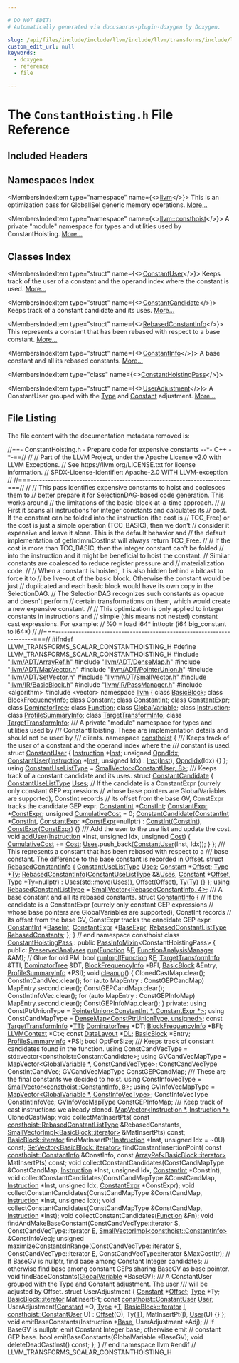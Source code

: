 ```yaml
---

# DO NOT EDIT!
# Automatically generated via docusaurus-plugin-doxygen by Doxygen.

slug: /api/files/include/include/llvm/include/llvm/transforms/include/llvm/transforms/scalar/constanthoisting-h
custom_edit_url: null
keywords:
  - doxygen
  - reference
  - file

---
```





# The `ConstantHoisting.h` File Reference

<DoxygenPage pluginConfig={pluginConfig}>



## Included Headers

<IncludesList>
<IncludesListItem
  filePath="llvm/ADT/ArrayRef.h"
  permalink="/docs/api/files/include/include/llvm/include/llvm/adt/arrayref-h"
  isLocal="true" />
<IncludesListItem
  filePath="llvm/ADT/DenseMap.h"
  permalink="/docs/api/files/include/include/llvm/include/llvm/adt/densemap-h"
  isLocal="true" />
<IncludesListItem
  filePath="llvm/ADT/MapVector.h"
  permalink="/docs/api/files/include/include/llvm/include/llvm/adt/mapvector-h"
  isLocal="true" />
<IncludesListItem
  filePath="llvm/ADT/PointerUnion.h"
  permalink="/docs/api/files/include/include/llvm/include/llvm/adt/pointerunion-h"
  isLocal="true" />
<IncludesListItem
  filePath="llvm/ADT/SetVector.h"
  permalink="/docs/api/files/include/include/llvm/include/llvm/adt/setvector-h"
  isLocal="true" />
<IncludesListItem
  filePath="llvm/ADT/SmallVector.h"
  permalink="/docs/api/files/include/include/llvm/include/llvm/adt/smallvector-h"
  isLocal="true" />
<IncludesListItem
  filePath="llvm/IR/BasicBlock.h"
  permalink="/docs/api/files/include/include/llvm/include/llvm/ir/basicblock-h"
  isLocal="true" />
<IncludesListItem
  filePath="llvm/IR/PassManager.h"
  permalink="/docs/api/files/include/include/llvm/include/llvm/ir/passmanager-h"
  isLocal="true" />
<IncludesListItem
  filePath="algorithm"
  permalink=""
  isLocal="false" />
<IncludesListItem
  filePath="vector"
  permalink=""
  isLocal="false" />
</IncludesList>

## Namespaces Index

<MembersIndex>

<MembersIndexItem
  type="namespace"
  name={<><a href="/docs/api/namespaces/llvm">llvm</a></>}>
This is an optimization pass for GlobalISel generic memory operations. <a href="/docs/api/namespaces/llvm/#details">More...</a>
</MembersIndexItem>

<MembersIndexItem
  type="namespace"
  name={<><a href="/docs/api/namespaces/llvm/consthoist">llvm::consthoist</a></>}>
A private &quot;module&quot; namespace for types and utilities used by ConstantHoisting. <a href="/docs/api/namespaces/llvm/consthoist/#details">More...</a>
</MembersIndexItem>

</MembersIndex>

## Classes Index

<MembersIndex>

<MembersIndexItem
  type="struct"
  name={<><a href="/docs/api/structs/llvm/consthoist/constantuser">ConstantUser</a></>}>
Keeps track of the user of a constant and the operand index where the constant is used. <a href="/docs/api/structs/llvm/consthoist/constantuser/#details">More...</a>
</MembersIndexItem>

<MembersIndexItem
  type="struct"
  name={<><a href="/docs/api/structs/llvm/consthoist/constantcandidate">ConstantCandidate</a></>}>
Keeps track of a constant candidate and its uses. <a href="/docs/api/structs/llvm/consthoist/constantcandidate/#details">More...</a>
</MembersIndexItem>

<MembersIndexItem
  type="struct"
  name={<><a href="/docs/api/structs/llvm/consthoist/rebasedconstantinfo">RebasedConstantInfo</a></>}>
This represents a constant that has been rebased with respect to a base constant. <a href="/docs/api/structs/llvm/consthoist/rebasedconstantinfo/#details">More...</a>
</MembersIndexItem>

<MembersIndexItem
  type="struct"
  name={<><a href="/docs/api/structs/llvm/consthoist/constantinfo">ConstantInfo</a></>}>
A base constant and all its rebased constants. <a href="/docs/api/structs/llvm/consthoist/constantinfo/#details">More...</a>
</MembersIndexItem>

<MembersIndexItem
  type="class"
  name={<><a href="/docs/api/classes/llvm/constanthoistingpass">ConstantHoistingPass</a></>}>
</MembersIndexItem>

<MembersIndexItem
  type="struct"
  name={<><a href="/docs/api/structs/llvm/constanthoistingpass/useradjustment">UserAdjustment</a></>}>
A ConstantUser grouped with the <a href="/docs/api/classes/llvm/type">Type</a> and <a href="/docs/api/classes/llvm/constant">Constant</a> adjustment. <a href="/docs/api/structs/llvm/constanthoistingpass/useradjustment/#details">More...</a>
</MembersIndexItem>

</MembersIndex>


## File Listing

The file content with the documentation metadata removed is:

<ProgramListing>

<Link id="l00001" /><CodeLine lineNumber="1"><Highlight kind="comment">//==- ConstantHoisting.h - Prepare code for expensive constants --&#42;- C++ -&#42;-==//</Highlight><Highlight kind="normal"></Highlight></CodeLine>
<Link id="l00002" /><CodeLine lineNumber="2"><Highlight kind="normal"></Highlight><Highlight kind="comment">//</Highlight><Highlight kind="normal"></Highlight></CodeLine>
<Link id="l00003" /><CodeLine lineNumber="3"><Highlight kind="normal"></Highlight><Highlight kind="comment">// Part of the LLVM Project, under the Apache License v2.0 with LLVM Exceptions.</Highlight><Highlight kind="normal"></Highlight></CodeLine>
<Link id="l00004" /><CodeLine lineNumber="4"><Highlight kind="normal"></Highlight><Highlight kind="comment">// See https://llvm.org/LICENSE.txt for license information.</Highlight><Highlight kind="normal"></Highlight></CodeLine>
<Link id="l00005" /><CodeLine lineNumber="5"><Highlight kind="normal"></Highlight><Highlight kind="comment">// SPDX-License-Identifier: Apache-2.0 WITH LLVM-exception</Highlight><Highlight kind="normal"></Highlight></CodeLine>
<Link id="l00006" /><CodeLine lineNumber="6"><Highlight kind="normal"></Highlight><Highlight kind="comment">//</Highlight><Highlight kind="normal"></Highlight></CodeLine>
<Link id="l00007" /><CodeLine lineNumber="7"><Highlight kind="normal"></Highlight><Highlight kind="comment">//===----------------------------------------------------------------------===//</Highlight><Highlight kind="normal"></Highlight></CodeLine>
<Link id="l00008" /><CodeLine lineNumber="8"><Highlight kind="normal"></Highlight><Highlight kind="comment">//</Highlight><Highlight kind="normal"></Highlight></CodeLine>
<Link id="l00009" /><CodeLine lineNumber="9"><Highlight kind="normal"></Highlight><Highlight kind="comment">// This pass identifies expensive constants to hoist and coalesces them to</Highlight><Highlight kind="normal"></Highlight></CodeLine>
<Link id="l00010" /><CodeLine lineNumber="10"><Highlight kind="normal"></Highlight><Highlight kind="comment">// better prepare it for SelectionDAG-based code generation. This works around</Highlight><Highlight kind="normal"></Highlight></CodeLine>
<Link id="l00011" /><CodeLine lineNumber="11"><Highlight kind="normal"></Highlight><Highlight kind="comment">// the limitations of the basic-block-at-a-time approach.</Highlight><Highlight kind="normal"></Highlight></CodeLine>
<Link id="l00012" /><CodeLine lineNumber="12"><Highlight kind="normal"></Highlight><Highlight kind="comment">//</Highlight><Highlight kind="normal"></Highlight></CodeLine>
<Link id="l00013" /><CodeLine lineNumber="13"><Highlight kind="normal"></Highlight><Highlight kind="comment">// First it scans all instructions for integer constants and calculates its</Highlight><Highlight kind="normal"></Highlight></CodeLine>
<Link id="l00014" /><CodeLine lineNumber="14"><Highlight kind="normal"></Highlight><Highlight kind="comment">// cost. If the constant can be folded into the instruction (the cost is</Highlight><Highlight kind="normal"></Highlight></CodeLine>
<Link id="l00015" /><CodeLine lineNumber="15"><Highlight kind="normal"></Highlight><Highlight kind="comment">// TCC&#95;Free) or the cost is just a simple operation (TCC&#95;BASIC), then we don&#39;t</Highlight><Highlight kind="normal"></Highlight></CodeLine>
<Link id="l00016" /><CodeLine lineNumber="16"><Highlight kind="normal"></Highlight><Highlight kind="comment">// consider it expensive and leave it alone. This is the default behavior and</Highlight><Highlight kind="normal"></Highlight></CodeLine>
<Link id="l00017" /><CodeLine lineNumber="17"><Highlight kind="normal"></Highlight><Highlight kind="comment">// the default implementation of getIntImmCostInst will always return TCC&#95;Free.</Highlight><Highlight kind="normal"></Highlight></CodeLine>
<Link id="l00018" /><CodeLine lineNumber="18"><Highlight kind="normal"></Highlight><Highlight kind="comment">//</Highlight><Highlight kind="normal"></Highlight></CodeLine>
<Link id="l00019" /><CodeLine lineNumber="19"><Highlight kind="normal"></Highlight><Highlight kind="comment">// If the cost is more than TCC&#95;BASIC, then the integer constant can&#39;t be folded</Highlight><Highlight kind="normal"></Highlight></CodeLine>
<Link id="l00020" /><CodeLine lineNumber="20"><Highlight kind="normal"></Highlight><Highlight kind="comment">// into the instruction and it might be beneficial to hoist the constant.</Highlight><Highlight kind="normal"></Highlight></CodeLine>
<Link id="l00021" /><CodeLine lineNumber="21"><Highlight kind="normal"></Highlight><Highlight kind="comment">// Similar constants are coalesced to reduce register pressure and</Highlight><Highlight kind="normal"></Highlight></CodeLine>
<Link id="l00022" /><CodeLine lineNumber="22"><Highlight kind="normal"></Highlight><Highlight kind="comment">// materialization code.</Highlight><Highlight kind="normal"></Highlight></CodeLine>
<Link id="l00023" /><CodeLine lineNumber="23"><Highlight kind="normal"></Highlight><Highlight kind="comment">//</Highlight><Highlight kind="normal"></Highlight></CodeLine>
<Link id="l00024" /><CodeLine lineNumber="24"><Highlight kind="normal"></Highlight><Highlight kind="comment">// When a constant is hoisted, it is also hidden behind a bitcast to force it to</Highlight><Highlight kind="normal"></Highlight></CodeLine>
<Link id="l00025" /><CodeLine lineNumber="25"><Highlight kind="normal"></Highlight><Highlight kind="comment">// be live-out of the basic block. Otherwise the constant would be just</Highlight><Highlight kind="normal"></Highlight></CodeLine>
<Link id="l00026" /><CodeLine lineNumber="26"><Highlight kind="normal"></Highlight><Highlight kind="comment">// duplicated and each basic block would have its own copy in the SelectionDAG.</Highlight><Highlight kind="normal"></Highlight></CodeLine>
<Link id="l00027" /><CodeLine lineNumber="27"><Highlight kind="normal"></Highlight><Highlight kind="comment">// The SelectionDAG recognizes such constants as opaque and doesn&#39;t perform</Highlight><Highlight kind="normal"></Highlight></CodeLine>
<Link id="l00028" /><CodeLine lineNumber="28"><Highlight kind="normal"></Highlight><Highlight kind="comment">// certain transformations on them, which would create a new expensive constant.</Highlight><Highlight kind="normal"></Highlight></CodeLine>
<Link id="l00029" /><CodeLine lineNumber="29"><Highlight kind="normal"></Highlight><Highlight kind="comment">//</Highlight><Highlight kind="normal"></Highlight></CodeLine>
<Link id="l00030" /><CodeLine lineNumber="30"><Highlight kind="normal"></Highlight><Highlight kind="comment">// This optimization is only applied to integer constants in instructions and</Highlight><Highlight kind="normal"></Highlight></CodeLine>
<Link id="l00031" /><CodeLine lineNumber="31"><Highlight kind="normal"></Highlight><Highlight kind="comment">// simple (this means not nested) constant cast expressions. For example:</Highlight><Highlight kind="normal"></Highlight></CodeLine>
<Link id="l00032" /><CodeLine lineNumber="32"><Highlight kind="normal"></Highlight><Highlight kind="comment">// %0 = load i64&#42; inttoptr (i64 big&#95;constant to i64&#42;)</Highlight><Highlight kind="normal"></Highlight></CodeLine>
<Link id="l00033" /><CodeLine lineNumber="33"><Highlight kind="normal"></Highlight><Highlight kind="comment">//</Highlight><Highlight kind="normal"></Highlight></CodeLine>
<Link id="l00034" /><CodeLine lineNumber="34"><Highlight kind="normal"></Highlight><Highlight kind="comment">//===----------------------------------------------------------------------===//</Highlight><Highlight kind="normal"></Highlight></CodeLine>
<Link id="l00035" /><CodeLine lineNumber="35"><Highlight kind="normal"></Highlight></CodeLine>
<Link id="l00036" /><CodeLine lineNumber="36"><Highlight kind="normal"></Highlight><Highlight kind="preprocessor">#ifndef LLVM&#95;TRANSFORMS&#95;SCALAR&#95;CONSTANTHOISTING&#95;H</Highlight><Highlight kind="normal"></Highlight></CodeLine>
<Link id="l00037" /><CodeLine lineNumber="37"><Highlight kind="normal"></Highlight><Highlight kind="preprocessor">#define LLVM&#95;TRANSFORMS&#95;SCALAR&#95;CONSTANTHOISTING&#95;H</Highlight><Highlight kind="normal"></Highlight></CodeLine>
<Link id="l00038" /><CodeLine lineNumber="38"><Highlight kind="normal"></Highlight></CodeLine>
<Link id="l00039" /><CodeLine lineNumber="39"><Highlight kind="normal"></Highlight><Highlight kind="preprocessor">#include &quot;<a href="/docs/api/files/include/include/llvm/include/llvm/adt/arrayref-h">llvm/ADT/ArrayRef.h</a>&quot;</Highlight><Highlight kind="normal"></Highlight></CodeLine>
<Link id="l00040" /><CodeLine lineNumber="40"><Highlight kind="normal"></Highlight><Highlight kind="preprocessor">#include &quot;<a href="/docs/api/files/include/include/llvm/include/llvm/adt/densemap-h">llvm/ADT/DenseMap.h</a>&quot;</Highlight><Highlight kind="normal"></Highlight></CodeLine>
<Link id="l00041" /><CodeLine lineNumber="41"><Highlight kind="normal"></Highlight><Highlight kind="preprocessor">#include &quot;<a href="/docs/api/files/include/include/llvm/include/llvm/adt/mapvector-h">llvm/ADT/MapVector.h</a>&quot;</Highlight><Highlight kind="normal"></Highlight></CodeLine>
<Link id="l00042" /><CodeLine lineNumber="42"><Highlight kind="normal"></Highlight><Highlight kind="preprocessor">#include &quot;<a href="/docs/api/files/include/include/llvm/include/llvm/adt/pointerunion-h">llvm/ADT/PointerUnion.h</a>&quot;</Highlight><Highlight kind="normal"></Highlight></CodeLine>
<Link id="l00043" /><CodeLine lineNumber="43"><Highlight kind="normal"></Highlight><Highlight kind="preprocessor">#include &quot;<a href="/docs/api/files/include/include/llvm/include/llvm/adt/setvector-h">llvm/ADT/SetVector.h</a>&quot;</Highlight><Highlight kind="normal"></Highlight></CodeLine>
<Link id="l00044" /><CodeLine lineNumber="44"><Highlight kind="normal"></Highlight><Highlight kind="preprocessor">#include &quot;<a href="/docs/api/files/include/include/llvm/include/llvm/adt/smallvector-h">llvm/ADT/SmallVector.h</a>&quot;</Highlight><Highlight kind="normal"></Highlight></CodeLine>
<Link id="l00045" /><CodeLine lineNumber="45"><Highlight kind="normal"></Highlight><Highlight kind="preprocessor">#include &quot;<a href="/docs/api/files/include/include/llvm/include/llvm/ir/basicblock-h">llvm/IR/BasicBlock.h</a>&quot;</Highlight><Highlight kind="normal"></Highlight></CodeLine>
<Link id="l00046" /><CodeLine lineNumber="46"><Highlight kind="normal"></Highlight><Highlight kind="preprocessor">#include &quot;<a href="/docs/api/files/include/include/llvm/include/llvm/ir/passmanager-h">llvm/IR/PassManager.h</a>&quot;</Highlight><Highlight kind="normal"></Highlight></CodeLine>
<Link id="l00047" /><CodeLine lineNumber="47"><Highlight kind="normal"></Highlight><Highlight kind="preprocessor">#include &lt;algorithm&gt;</Highlight><Highlight kind="normal"></Highlight></CodeLine>
<Link id="l00048" /><CodeLine lineNumber="48"><Highlight kind="normal"></Highlight><Highlight kind="preprocessor">#include &lt;vector&gt;</Highlight><Highlight kind="normal"></Highlight></CodeLine>
<Link id="l00049" /><CodeLine lineNumber="49"><Highlight kind="normal"></Highlight></CodeLine>
<Link id="l00050" /><CodeLine lineNumber="50"><Highlight kind="normal"></Highlight><Highlight kind="keyword">namespace </Highlight><Highlight kind="normal"><a href="/docs/api/namespaces/llvm">llvm</a> &#123;</Highlight></CodeLine>
<Link id="l00051" /><CodeLine lineNumber="51"><Highlight kind="normal"></Highlight></CodeLine>
<Link id="l00052" /><CodeLine lineNumber="52"><Highlight kind="normal"></Highlight><Highlight kind="keyword">class </Highlight><Highlight kind="normal"><a href="/docs/api/classes/llvm/basicblock">BasicBlock</a>;</Highlight></CodeLine>
<Link id="l00053" /><CodeLine lineNumber="53"><Highlight kind="normal"></Highlight><Highlight kind="keyword">class </Highlight><Highlight kind="normal"><a href="/docs/api/classes/llvm/blockfrequencyinfo">BlockFrequencyInfo</a>;</Highlight></CodeLine>
<Link id="l00054" /><CodeLine lineNumber="54"><Highlight kind="normal"></Highlight><Highlight kind="keyword">class </Highlight><Highlight kind="normal"><a href="/docs/api/classes/llvm/constant">Constant</a>;</Highlight></CodeLine>
<Link id="l00055" /><CodeLine lineNumber="55"><Highlight kind="normal"></Highlight><Highlight kind="keyword">class </Highlight><Highlight kind="normal"><a href="/docs/api/classes/llvm/constantint">ConstantInt</a>;</Highlight></CodeLine>
<Link id="l00056" /><CodeLine lineNumber="56"><Highlight kind="normal"></Highlight><Highlight kind="keyword">class </Highlight><Highlight kind="normal"><a href="/docs/api/classes/llvm/constantexpr">ConstantExpr</a>;</Highlight></CodeLine>
<Link id="l00057" /><CodeLine lineNumber="57"><Highlight kind="normal"></Highlight><Highlight kind="keyword">class </Highlight><Highlight kind="normal"><a href="/docs/api/classes/llvm/dominatortree">DominatorTree</a>;</Highlight></CodeLine>
<Link id="l00058" /><CodeLine lineNumber="58"><Highlight kind="normal"></Highlight><Highlight kind="keyword">class </Highlight><Highlight kind="normal"><a href="/docs/api/classes/llvm/function">Function</a>;</Highlight></CodeLine>
<Link id="l00059" /><CodeLine lineNumber="59"><Highlight kind="normal"></Highlight><Highlight kind="keyword">class </Highlight><Highlight kind="normal"><a href="/docs/api/classes/llvm/globalvariable">GlobalVariable</a>;</Highlight></CodeLine>
<Link id="l00060" /><CodeLine lineNumber="60"><Highlight kind="normal"></Highlight><Highlight kind="keyword">class </Highlight><Highlight kind="normal"><a href="/docs/api/classes/llvm/instruction">Instruction</a>;</Highlight></CodeLine>
<Link id="l00061" /><CodeLine lineNumber="61"><Highlight kind="normal"></Highlight><Highlight kind="keyword">class </Highlight><Highlight kind="normal"><a href="/docs/api/classes/llvm/profilesummaryinfo">ProfileSummaryInfo</a>;</Highlight></CodeLine>
<Link id="l00062" /><CodeLine lineNumber="62"><Highlight kind="normal"></Highlight><Highlight kind="keyword">class </Highlight><Highlight kind="normal"><a href="/docs/api/classes/llvm/targettransforminfo">TargetTransformInfo</a>;</Highlight></CodeLine>
<Link id="l00063" /><CodeLine lineNumber="63"><Highlight kind="normal"></Highlight><Highlight kind="keyword">class </Highlight><Highlight kind="normal"><a href="/docs/api/classes/llvm/targettransforminfo">TargetTransformInfo</a>;</Highlight></CodeLine>
<Link id="l00064" /><CodeLine lineNumber="64"><Highlight kind="normal"></Highlight><Highlight kind="comment"></Highlight></CodeLine>
<Link id="l00065" /><CodeLine lineNumber="65"><Highlight kind="comment">/// A private &quot;module&quot; namespace for types and utilities used by</Highlight></CodeLine>
<Link id="l00066" /><CodeLine lineNumber="66"><Highlight kind="comment">/// ConstantHoisting. These are implementation details and should not be used by</Highlight></CodeLine>
<Link id="l00067" /><CodeLine lineNumber="67"><Highlight kind="comment">/// clients.</Highlight><Highlight kind="normal"></Highlight></CodeLine>
<Link id="l00068" /><CodeLine lineNumber="68" lineLink="/docs/api/namespaces/llvm/consthoist"><Highlight kind="normal"></Highlight><Highlight kind="keyword">namespace </Highlight><Highlight kind="normal"><a href="/docs/api/namespaces/llvm/consthoist">consthoist</a> &#123;</Highlight></CodeLine>
<Link id="l00069" /><CodeLine lineNumber="69"><Highlight kind="normal"></Highlight><Highlight kind="comment"></Highlight></CodeLine>
<Link id="l00070" /><CodeLine lineNumber="70"><Highlight kind="comment">/// Keeps track of the user of a constant and the operand index where the</Highlight></CodeLine>
<Link id="l00071" /><CodeLine lineNumber="71"><Highlight kind="comment">/// constant is used.</Highlight><Highlight kind="normal"></Highlight></CodeLine>
<Link id="l00072" /><CodeLine lineNumber="72" lineLink="/docs/api/structs/llvm/consthoist/constantuser"><Highlight kind="normal"></Highlight><Highlight kind="keyword">struct </Highlight><Highlight kind="normal"><a href="/docs/api/structs/llvm/consthoist/constantuser/#aeb6944a34b5e62ffa3cb303923e500f0">ConstantUser</a> &#123;</Highlight></CodeLine>
<Link id="l00073" /><CodeLine lineNumber="73" lineLink="/docs/api/structs/llvm/consthoist/constantuser/#af6553e392174b2ad889153bd256e63ee"><Highlight kind="normal">  <a href="/docs/api/classes/llvm/instruction">Instruction</a> &#42;<a href="/docs/api/structs/llvm/consthoist/constantuser/#af6553e392174b2ad889153bd256e63ee">Inst</a>;</Highlight></CodeLine>
<Link id="l00074" /><CodeLine lineNumber="74" lineLink="/docs/api/structs/llvm/consthoist/constantuser/#a11606ea0399b3ef78a7eff94f420035e"><Highlight kind="normal">  </Highlight><Highlight kind="keywordtype">unsigned</Highlight><Highlight kind="normal"> <a href="/docs/api/structs/llvm/consthoist/constantuser/#a11606ea0399b3ef78a7eff94f420035e">OpndIdx</a>;</Highlight></CodeLine>
<Link id="l00075" /><CodeLine lineNumber="75"><Highlight kind="normal"></Highlight></CodeLine>
<Link id="l00076" /><CodeLine lineNumber="76" lineLink="/docs/api/structs/llvm/consthoist/constantuser/#aeb6944a34b5e62ffa3cb303923e500f0"><Highlight kind="normal">  <a href="/docs/api/structs/llvm/consthoist/constantuser/#aeb6944a34b5e62ffa3cb303923e500f0">ConstantUser</a>(<a href="/docs/api/classes/llvm/instruction">Instruction</a> &#42;<a href="/docs/api/structs/llvm/consthoist/constantuser/#af6553e392174b2ad889153bd256e63ee">Inst</a>, </Highlight><Highlight kind="keywordtype">unsigned</Highlight><Highlight kind="normal"> Idx) : <a href="/docs/api/structs/llvm/consthoist/constantuser/#af6553e392174b2ad889153bd256e63ee">Inst</a>(<a href="/docs/api/structs/llvm/consthoist/constantuser/#af6553e392174b2ad889153bd256e63ee">Inst</a>), <a href="/docs/api/structs/llvm/consthoist/constantuser/#a11606ea0399b3ef78a7eff94f420035e">OpndIdx</a>(Idx) &#123;&#125;</Highlight></CodeLine>
<Link id="l00077" /><CodeLine lineNumber="77"><Highlight kind="normal">&#125;;</Highlight></CodeLine>
<Link id="l00078" /><CodeLine lineNumber="78"><Highlight kind="normal"></Highlight></CodeLine>
<Link id="l00079" /><CodeLine lineNumber="79" lineLink="/docs/api/namespaces/llvm/consthoist/#a3714272d71d66a7c43e9f00280d09627"><Highlight kind="normal"></Highlight><Highlight kind="keyword">using </Highlight><Highlight kind="normal"><a href="/docs/api/namespaces/llvm/consthoist/#a3714272d71d66a7c43e9f00280d09627">ConstantUseListType</a> = <a href="/docs/api/classes/llvm/smallvector">SmallVector&lt;ConstantUser, 8&gt;</a>;</Highlight></CodeLine>
<Link id="l00080" /><CodeLine lineNumber="80"><Highlight kind="normal"></Highlight><Highlight kind="comment"></Highlight></CodeLine>
<Link id="l00081" /><CodeLine lineNumber="81"><Highlight kind="comment">/// Keeps track of a constant candidate and its uses.</Highlight><Highlight kind="normal"></Highlight></CodeLine>
<Link id="l00082" /><CodeLine lineNumber="82" lineLink="/docs/api/structs/llvm/consthoist/constantcandidate"><Highlight kind="normal"></Highlight><Highlight kind="keyword">struct </Highlight><Highlight kind="normal"><a href="/docs/api/structs/llvm/consthoist/constantcandidate/#adfb61c9c6a49ebf8ec8b3c094b3180f9">ConstantCandidate</a> &#123;</Highlight></CodeLine>
<Link id="l00083" /><CodeLine lineNumber="83" lineLink="/docs/api/structs/llvm/consthoist/constantcandidate/#a0d577abeb4258e39759279e94b504c7a"><Highlight kind="normal">  <a href="/docs/api/namespaces/llvm/consthoist/#a3714272d71d66a7c43e9f00280d09627">ConstantUseListType</a> <a href="/docs/api/structs/llvm/consthoist/constantcandidate/#a0d577abeb4258e39759279e94b504c7a">Uses</a>;</Highlight></CodeLine>
<Link id="l00084" /><CodeLine lineNumber="84"><Highlight kind="normal">  </Highlight><Highlight kind="comment">// If the candidate is a ConstantExpr (currely only constant GEP expressions</Highlight><Highlight kind="normal"></Highlight></CodeLine>
<Link id="l00085" /><CodeLine lineNumber="85"><Highlight kind="normal">  </Highlight><Highlight kind="comment">// whose base pointers are GlobalVariables are supported), ConstInt records</Highlight><Highlight kind="normal"></Highlight></CodeLine>
<Link id="l00086" /><CodeLine lineNumber="86"><Highlight kind="normal">  </Highlight><Highlight kind="comment">// its offset from the base GV, ConstExpr tracks the candidate GEP expr.</Highlight><Highlight kind="normal"></Highlight></CodeLine>
<Link id="l00087" /><CodeLine lineNumber="87" lineLink="/docs/api/structs/llvm/consthoist/constantcandidate/#acbd96e77b75b4ea6e4e5c5769910b02d"><Highlight kind="normal">  <a href="/docs/api/classes/llvm/constantint">ConstantInt</a> &#42;<a href="/docs/api/structs/llvm/consthoist/constantcandidate/#acbd96e77b75b4ea6e4e5c5769910b02d">ConstInt</a>;</Highlight></CodeLine>
<Link id="l00088" /><CodeLine lineNumber="88" lineLink="/docs/api/structs/llvm/consthoist/constantcandidate/#aac03c9346bf456f4977479c2f5ff6239"><Highlight kind="normal">  <a href="/docs/api/classes/llvm/constantexpr">ConstantExpr</a> &#42;<a href="/docs/api/structs/llvm/consthoist/constantcandidate/#aac03c9346bf456f4977479c2f5ff6239">ConstExpr</a>;</Highlight></CodeLine>
<Link id="l00089" /><CodeLine lineNumber="89" lineLink="/docs/api/structs/llvm/consthoist/constantcandidate/#a454d85dc633ed77e26b02ade38cc239a"><Highlight kind="normal">  </Highlight><Highlight kind="keywordtype">unsigned</Highlight><Highlight kind="normal"> <a href="/docs/api/structs/llvm/consthoist/constantcandidate/#a454d85dc633ed77e26b02ade38cc239a">CumulativeCost</a> = 0;</Highlight></CodeLine>
<Link id="l00090" /><CodeLine lineNumber="90"><Highlight kind="normal"></Highlight></CodeLine>
<Link id="l00091" /><CodeLine lineNumber="91" lineLink="/docs/api/structs/llvm/consthoist/constantcandidate/#adfb61c9c6a49ebf8ec8b3c094b3180f9"><Highlight kind="normal">  <a href="/docs/api/structs/llvm/consthoist/constantcandidate/#adfb61c9c6a49ebf8ec8b3c094b3180f9">ConstantCandidate</a>(<a href="/docs/api/classes/llvm/constantint">ConstantInt</a> &#42;<a href="/docs/api/structs/llvm/consthoist/constantcandidate/#acbd96e77b75b4ea6e4e5c5769910b02d">ConstInt</a>, <a href="/docs/api/classes/llvm/constantexpr">ConstantExpr</a> &#42;<a href="/docs/api/structs/llvm/consthoist/constantcandidate/#aac03c9346bf456f4977479c2f5ff6239">ConstExpr</a>=</Highlight><Highlight kind="keyword">nullptr</Highlight><Highlight kind="normal">) :</Highlight></CodeLine>
<Link id="l00092" /><CodeLine lineNumber="92"><Highlight kind="normal">      <a href="/docs/api/structs/llvm/consthoist/constantcandidate/#acbd96e77b75b4ea6e4e5c5769910b02d">ConstInt</a>(<a href="/docs/api/structs/llvm/consthoist/constantcandidate/#acbd96e77b75b4ea6e4e5c5769910b02d">ConstInt</a>), <a href="/docs/api/structs/llvm/consthoist/constantcandidate/#aac03c9346bf456f4977479c2f5ff6239">ConstExpr</a>(<a href="/docs/api/structs/llvm/consthoist/constantcandidate/#aac03c9346bf456f4977479c2f5ff6239">ConstExpr</a>) &#123;&#125;</Highlight></CodeLine>
<Link id="l00093" /><CodeLine lineNumber="93"><Highlight kind="normal"></Highlight><Highlight kind="comment"></Highlight></CodeLine>
<Link id="l00094" /><CodeLine lineNumber="94"><Highlight kind="comment">  /// Add the user to the use list and update the cost.</Highlight><Highlight kind="normal"></Highlight></CodeLine>
<Link id="l00095" /><CodeLine lineNumber="95" lineLink="/docs/api/structs/llvm/consthoist/constantcandidate/#a4fdea98c3806762ce3f0859c39eb5eec"><Highlight kind="normal">  </Highlight><Highlight kind="keywordtype">void</Highlight><Highlight kind="normal"> <a href="/docs/api/structs/llvm/consthoist/constantcandidate/#a4fdea98c3806762ce3f0859c39eb5eec">addUser</a>(<a href="/docs/api/classes/llvm/instruction">Instruction</a> &#42;Inst, </Highlight><Highlight kind="keywordtype">unsigned</Highlight><Highlight kind="normal"> Idx, </Highlight><Highlight kind="keywordtype">unsigned</Highlight><Highlight kind="normal"> <a href="/docs/api/namespaces/llvm/#a19921a3ceb99548f498d3df118eda9ed">Cost</a>) &#123;</Highlight></CodeLine>
<Link id="l00096" /><CodeLine lineNumber="96"><Highlight kind="normal">    <a href="/docs/api/structs/llvm/consthoist/constantcandidate/#a454d85dc633ed77e26b02ade38cc239a">CumulativeCost</a> += <a href="/docs/api/namespaces/llvm/#a19921a3ceb99548f498d3df118eda9ed">Cost</a>;</Highlight></CodeLine>
<Link id="l00097" /><CodeLine lineNumber="97"><Highlight kind="normal">    <a href="/docs/api/structs/llvm/consthoist/constantcandidate/#a0d577abeb4258e39759279e94b504c7a">Uses</a>.push&#95;back(<a href="/docs/api/structs/llvm/consthoist/constantuser">ConstantUser</a>(Inst, Idx));</Highlight></CodeLine>
<Link id="l00098" /><CodeLine lineNumber="98"><Highlight kind="normal">  &#125;</Highlight></CodeLine>
<Link id="l00099" /><CodeLine lineNumber="99"><Highlight kind="normal">&#125;;</Highlight></CodeLine>
<Link id="l00100" /><CodeLine lineNumber="100"><Highlight kind="normal"></Highlight><Highlight kind="comment"></Highlight></CodeLine>
<Link id="l00101" /><CodeLine lineNumber="101"><Highlight kind="comment">/// This represents a constant that has been rebased with respect to a</Highlight></CodeLine>
<Link id="l00102" /><CodeLine lineNumber="102"><Highlight kind="comment">/// base constant. The difference to the base constant is recorded in Offset.</Highlight><Highlight kind="normal"></Highlight></CodeLine>
<Link id="l00103" /><CodeLine lineNumber="103" lineLink="/docs/api/structs/llvm/consthoist/rebasedconstantinfo"><Highlight kind="normal"></Highlight><Highlight kind="keyword">struct </Highlight><Highlight kind="normal"><a href="/docs/api/structs/llvm/consthoist/rebasedconstantinfo/#a7fc9935b473a91c48e3342d5b4bb8563">RebasedConstantInfo</a> &#123;</Highlight></CodeLine>
<Link id="l00104" /><CodeLine lineNumber="104" lineLink="/docs/api/structs/llvm/consthoist/rebasedconstantinfo/#a1148a72c8d1512fbb2b94a02e16896bb"><Highlight kind="normal">  <a href="/docs/api/namespaces/llvm/consthoist/#a3714272d71d66a7c43e9f00280d09627">ConstantUseListType</a> <a href="/docs/api/structs/llvm/consthoist/rebasedconstantinfo/#a1148a72c8d1512fbb2b94a02e16896bb">Uses</a>;</Highlight></CodeLine>
<Link id="l00105" /><CodeLine lineNumber="105" lineLink="/docs/api/structs/llvm/consthoist/rebasedconstantinfo/#aabdf8b4d730d60d3b836f986b2c891c1"><Highlight kind="normal">  <a href="/docs/api/classes/llvm/constant">Constant</a> &#42;<a href="/docs/api/structs/llvm/consthoist/rebasedconstantinfo/#aabdf8b4d730d60d3b836f986b2c891c1">Offset</a>;</Highlight></CodeLine>
<Link id="l00106" /><CodeLine lineNumber="106" lineLink="/docs/api/structs/llvm/consthoist/rebasedconstantinfo/#a8e2b5ccb6aa9eef4ef9b88fd39d98292"><Highlight kind="normal">  <a href="/docs/api/classes/llvm/type">Type</a> &#42;<a href="/docs/api/structs/llvm/consthoist/rebasedconstantinfo/#a8e2b5ccb6aa9eef4ef9b88fd39d98292">Ty</a>;</Highlight></CodeLine>
<Link id="l00107" /><CodeLine lineNumber="107"><Highlight kind="normal"></Highlight></CodeLine>
<Link id="l00108" /><CodeLine lineNumber="108" lineLink="/docs/api/structs/llvm/consthoist/rebasedconstantinfo/#a7fc9935b473a91c48e3342d5b4bb8563"><Highlight kind="normal">  <a href="/docs/api/structs/llvm/consthoist/rebasedconstantinfo/#a7fc9935b473a91c48e3342d5b4bb8563">RebasedConstantInfo</a>(<a href="/docs/api/namespaces/llvm/consthoist/#a3714272d71d66a7c43e9f00280d09627">ConstantUseListType</a> &amp;&amp;<a href="/docs/api/structs/llvm/consthoist/rebasedconstantinfo/#a1148a72c8d1512fbb2b94a02e16896bb">Uses</a>, <a href="/docs/api/classes/llvm/constant">Constant</a> &#42;<a href="/docs/api/structs/llvm/consthoist/rebasedconstantinfo/#aabdf8b4d730d60d3b836f986b2c891c1">Offset</a>,</Highlight></CodeLine>
<Link id="l00109" /><CodeLine lineNumber="109"><Highlight kind="normal">      <a href="/docs/api/classes/llvm/type">Type</a> &#42;<a href="/docs/api/structs/llvm/consthoist/rebasedconstantinfo/#a8e2b5ccb6aa9eef4ef9b88fd39d98292">Ty</a>=</Highlight><Highlight kind="keyword">nullptr</Highlight><Highlight kind="normal">) : <a href="/docs/api/structs/llvm/consthoist/rebasedconstantinfo/#a1148a72c8d1512fbb2b94a02e16896bb">Uses</a>(<a href="/docs/api/namespaces/std">std</a>::<a href="/docs/api/namespaces/llvm/#abfc9c7ecf70f66901e439f7c04ef3dbb">move</a>(<a href="/docs/api/structs/llvm/consthoist/rebasedconstantinfo/#a1148a72c8d1512fbb2b94a02e16896bb">Uses</a>)), <a href="/docs/api/structs/llvm/consthoist/rebasedconstantinfo/#aabdf8b4d730d60d3b836f986b2c891c1">Offset</a>(<a href="/docs/api/structs/llvm/consthoist/rebasedconstantinfo/#aabdf8b4d730d60d3b836f986b2c891c1">Offset</a>), <a href="/docs/api/structs/llvm/consthoist/rebasedconstantinfo/#a8e2b5ccb6aa9eef4ef9b88fd39d98292">Ty</a>(<a href="/docs/api/structs/llvm/consthoist/rebasedconstantinfo/#a8e2b5ccb6aa9eef4ef9b88fd39d98292">Ty</a>) &#123;&#125;</Highlight></CodeLine>
<Link id="l00110" /><CodeLine lineNumber="110"><Highlight kind="normal">&#125;;</Highlight></CodeLine>
<Link id="l00111" /><CodeLine lineNumber="111"><Highlight kind="normal"></Highlight></CodeLine>
<Link id="l00112" /><CodeLine lineNumber="112" lineLink="/docs/api/namespaces/llvm/consthoist/#a9da05914fd5cba2e1abda54af8f2f151"><Highlight kind="normal"></Highlight><Highlight kind="keyword">using </Highlight><Highlight kind="normal"><a href="/docs/api/namespaces/llvm/consthoist/#a9da05914fd5cba2e1abda54af8f2f151">RebasedConstantListType</a> = <a href="/docs/api/classes/llvm/smallvector">SmallVector&lt;RebasedConstantInfo, 4&gt;</a>;</Highlight></CodeLine>
<Link id="l00113" /><CodeLine lineNumber="113"><Highlight kind="normal"></Highlight><Highlight kind="comment"></Highlight></CodeLine>
<Link id="l00114" /><CodeLine lineNumber="114"><Highlight kind="comment">/// A base constant and all its rebased constants.</Highlight><Highlight kind="normal"></Highlight></CodeLine>
<Link id="l00115" /><CodeLine lineNumber="115" lineLink="/docs/api/structs/llvm/consthoist/constantinfo"><Highlight kind="normal"></Highlight><Highlight kind="keyword">struct </Highlight><Highlight kind="normal"><a href="/docs/api/structs/llvm/consthoist/constantinfo">ConstantInfo</a> &#123;</Highlight></CodeLine>
<Link id="l00116" /><CodeLine lineNumber="116"><Highlight kind="normal">  </Highlight><Highlight kind="comment">// If the candidate is a ConstantExpr (currely only constant GEP expressions</Highlight><Highlight kind="normal"></Highlight></CodeLine>
<Link id="l00117" /><CodeLine lineNumber="117"><Highlight kind="normal">  </Highlight><Highlight kind="comment">// whose base pointers are GlobalVariables are supported), ConstInt records</Highlight><Highlight kind="normal"></Highlight></CodeLine>
<Link id="l00118" /><CodeLine lineNumber="118"><Highlight kind="normal">  </Highlight><Highlight kind="comment">// its offset from the base GV, ConstExpr tracks the candidate GEP expr.</Highlight><Highlight kind="normal"></Highlight></CodeLine>
<Link id="l00119" /><CodeLine lineNumber="119" lineLink="/docs/api/structs/llvm/consthoist/constantinfo/#ac38b380ae0d9a5b94284de3194f95343"><Highlight kind="normal">  <a href="/docs/api/classes/llvm/constantint">ConstantInt</a> &#42;<a href="/docs/api/structs/llvm/consthoist/constantinfo/#ac38b380ae0d9a5b94284de3194f95343">BaseInt</a>;</Highlight></CodeLine>
<Link id="l00120" /><CodeLine lineNumber="120" lineLink="/docs/api/structs/llvm/consthoist/constantinfo/#a50ee843d46243d34f678cae647a7bdf0"><Highlight kind="normal">  <a href="/docs/api/classes/llvm/constantexpr">ConstantExpr</a> &#42;<a href="/docs/api/structs/llvm/consthoist/constantinfo/#a50ee843d46243d34f678cae647a7bdf0">BaseExpr</a>;</Highlight></CodeLine>
<Link id="l00121" /><CodeLine lineNumber="121" lineLink="/docs/api/structs/llvm/consthoist/constantinfo/#aaf246806726648b2f0a4914d7ed81713"><Highlight kind="normal">  <a href="/docs/api/namespaces/llvm/consthoist/#a9da05914fd5cba2e1abda54af8f2f151">RebasedConstantListType</a> <a href="/docs/api/structs/llvm/consthoist/constantinfo/#aaf246806726648b2f0a4914d7ed81713">RebasedConstants</a>;</Highlight></CodeLine>
<Link id="l00122" /><CodeLine lineNumber="122"><Highlight kind="normal">&#125;;</Highlight></CodeLine>
<Link id="l00123" /><CodeLine lineNumber="123"><Highlight kind="normal"></Highlight></CodeLine>
<Link id="l00124" /><CodeLine lineNumber="124"><Highlight kind="normal">&#125; </Highlight><Highlight kind="comment">// end namespace consthoist</Highlight><Highlight kind="normal"></Highlight></CodeLine>
<Link id="l00125" /><CodeLine lineNumber="125"><Highlight kind="normal"></Highlight></CodeLine>
<Link id="l00126" /><CodeLine lineNumber="126" lineLink="/docs/api/classes/llvm/constanthoistingpass"><Highlight kind="normal"></Highlight><Highlight kind="keyword">class </Highlight><Highlight kind="normal"><a href="/docs/api/classes/llvm/constanthoistingpass">ConstantHoistingPass</a> : </Highlight><Highlight kind="keyword">public</Highlight><Highlight kind="normal"> <a href="/docs/api/structs/llvm/passinfomixin">PassInfoMixin</a>&lt;ConstantHoistingPass&gt; &#123;</Highlight></CodeLine>
<Link id="l00127" /><CodeLine lineNumber="127"><Highlight kind="normal"></Highlight><Highlight kind="keyword">public</Highlight><Highlight kind="normal">:</Highlight></CodeLine>
<Link id="l00128" /><CodeLine lineNumber="128"><Highlight kind="normal">  <a href="/docs/api/classes/llvm/preservedanalyses">PreservedAnalyses</a> <a href="/docs/api/classes/llvm/constanthoistingpass/#abe3f0e309e575379e5bae02d1907f394">run</a>(<a href="/docs/api/classes/llvm/function">Function</a> &amp;<a href="/docs/api/files/lib/lib/support/md5-cpp/#a96d73bbd7af15cb1fc38c3f4a3bd82e9">F</a>, <a href="/docs/api/namespaces/llvm/#adce09a5a0de0e3177eb00e932734af2f">FunctionAnalysisManager</a> &amp;AM);</Highlight></CodeLine>
<Link id="l00129" /><CodeLine lineNumber="129"><Highlight kind="normal"></Highlight></CodeLine>
<Link id="l00130" /><CodeLine lineNumber="130"><Highlight kind="normal">  </Highlight><Highlight kind="comment">// Glue for old PM.</Highlight><Highlight kind="normal"></Highlight></CodeLine>
<Link id="l00131" /><CodeLine lineNumber="131"><Highlight kind="normal">  </Highlight><Highlight kind="keywordtype">bool</Highlight><Highlight kind="normal"> <a href="/docs/api/classes/llvm/constanthoistingpass/#a778bef41059be563431e55a70168520a">runImpl</a>(<a href="/docs/api/classes/llvm/function">Function</a> &amp;<a href="/docs/api/files/lib/lib/support/md5-cpp/#a96d73bbd7af15cb1fc38c3f4a3bd82e9">F</a>, <a href="/docs/api/classes/llvm/targettransforminfo">TargetTransformInfo</a> &amp;TTI, <a href="/docs/api/classes/llvm/dominatortree">DominatorTree</a> &amp;DT,</Highlight></CodeLine>
<Link id="l00132" /><CodeLine lineNumber="132"><Highlight kind="normal">               <a href="/docs/api/classes/llvm/blockfrequencyinfo">BlockFrequencyInfo</a> &#42;BFI, <a href="/docs/api/classes/llvm/basicblock">BasicBlock</a> &amp;Entry,</Highlight></CodeLine>
<Link id="l00133" /><CodeLine lineNumber="133"><Highlight kind="normal">               <a href="/docs/api/classes/llvm/profilesummaryinfo">ProfileSummaryInfo</a> &#42;PSI);</Highlight></CodeLine>
<Link id="l00134" /><CodeLine lineNumber="134"><Highlight kind="normal"></Highlight></CodeLine>
<Link id="l00135" /><CodeLine lineNumber="135" lineLink="/docs/api/classes/llvm/constanthoistingpass/#a0abaa3a1f6f4903dbd12ad1e83a226cb"><Highlight kind="normal">  </Highlight><Highlight kind="keywordtype">void</Highlight><Highlight kind="normal"> <a href="/docs/api/classes/llvm/constanthoistingpass/#a0abaa3a1f6f4903dbd12ad1e83a226cb">cleanup</a>() &#123;</Highlight></CodeLine>
<Link id="l00136" /><CodeLine lineNumber="136"><Highlight kind="normal">    ClonedCastMap.clear();</Highlight></CodeLine>
<Link id="l00137" /><CodeLine lineNumber="137"><Highlight kind="normal">    ConstIntCandVec.clear();</Highlight></CodeLine>
<Link id="l00138" /><CodeLine lineNumber="138"><Highlight kind="normal">    </Highlight><Highlight kind="keywordflow">for</Highlight><Highlight kind="normal"> (</Highlight><Highlight kind="keyword">auto</Highlight><Highlight kind="normal"> MapEntry : ConstGEPCandMap)</Highlight></CodeLine>
<Link id="l00139" /><CodeLine lineNumber="139"><Highlight kind="normal">      MapEntry.second.clear();</Highlight></CodeLine>
<Link id="l00140" /><CodeLine lineNumber="140"><Highlight kind="normal">    ConstGEPCandMap.clear();</Highlight></CodeLine>
<Link id="l00141" /><CodeLine lineNumber="141"><Highlight kind="normal">    ConstIntInfoVec.clear();</Highlight></CodeLine>
<Link id="l00142" /><CodeLine lineNumber="142"><Highlight kind="normal">    </Highlight><Highlight kind="keywordflow">for</Highlight><Highlight kind="normal"> (</Highlight><Highlight kind="keyword">auto</Highlight><Highlight kind="normal"> MapEntry : ConstGEPInfoMap)</Highlight></CodeLine>
<Link id="l00143" /><CodeLine lineNumber="143"><Highlight kind="normal">      MapEntry.second.clear();</Highlight></CodeLine>
<Link id="l00144" /><CodeLine lineNumber="144"><Highlight kind="normal">    ConstGEPInfoMap.clear();</Highlight></CodeLine>
<Link id="l00145" /><CodeLine lineNumber="145"><Highlight kind="normal">  &#125;</Highlight></CodeLine>
<Link id="l00146" /><CodeLine lineNumber="146"><Highlight kind="normal"></Highlight></CodeLine>
<Link id="l00147" /><CodeLine lineNumber="147"><Highlight kind="normal"></Highlight><Highlight kind="keyword">private</Highlight><Highlight kind="normal">:</Highlight></CodeLine>
<Link id="l00148" /><CodeLine lineNumber="148"><Highlight kind="normal">  </Highlight><Highlight kind="keyword">using </Highlight><Highlight kind="normal">ConstPtrUnionType = <a href="/docs/api/classes/llvm/pointerunion">PointerUnion&lt;ConstantInt &#42;, ConstantExpr &#42;&gt;</a>;</Highlight></CodeLine>
<Link id="l00149" /><CodeLine lineNumber="149"><Highlight kind="normal">  </Highlight><Highlight kind="keyword">using </Highlight><Highlight kind="normal">ConstCandMapType = <a href="/docs/api/classes/llvm/densemap">DenseMap&lt;ConstPtrUnionType, unsigned&gt;</a>;</Highlight></CodeLine>
<Link id="l00150" /><CodeLine lineNumber="150"><Highlight kind="normal"></Highlight></CodeLine>
<Link id="l00151" /><CodeLine lineNumber="151"><Highlight kind="normal">  </Highlight><Highlight kind="keyword">const</Highlight><Highlight kind="normal"> <a href="/docs/api/classes/llvm/targettransforminfo">TargetTransformInfo</a> &#42;<a href="/docs/api/namespaces/llvm/#aa0d69e81725c10fa5407f0bf34462068">TTI</a>;</Highlight></CodeLine>
<Link id="l00152" /><CodeLine lineNumber="152"><Highlight kind="normal">  <a href="/docs/api/classes/llvm/dominatortree">DominatorTree</a> &#42;DT;</Highlight></CodeLine>
<Link id="l00153" /><CodeLine lineNumber="153"><Highlight kind="normal">  <a href="/docs/api/classes/llvm/blockfrequencyinfo">BlockFrequencyInfo</a> &#42;BFI;</Highlight></CodeLine>
<Link id="l00154" /><CodeLine lineNumber="154"><Highlight kind="normal">  <a href="/docs/api/classes/llvm/llvmcontext">LLVMContext</a> &#42;Ctx;</Highlight></CodeLine>
<Link id="l00155" /><CodeLine lineNumber="155"><Highlight kind="normal">  </Highlight><Highlight kind="keyword">const</Highlight><Highlight kind="normal"> <a href="/docs/api/classes/llvm/datalayout">DataLayout</a> &#42;<a href="/docs/api/files/lib/lib/target/lib/target/arm/armslshardening-cpp/#ad467c4ab9119043f9b7750ab986be61a">DL</a>;</Highlight></CodeLine>
<Link id="l00156" /><CodeLine lineNumber="156"><Highlight kind="normal">  <a href="/docs/api/classes/llvm/basicblock">BasicBlock</a> &#42;Entry;</Highlight></CodeLine>
<Link id="l00157" /><CodeLine lineNumber="157"><Highlight kind="normal">  <a href="/docs/api/classes/llvm/profilesummaryinfo">ProfileSummaryInfo</a> &#42;PSI;</Highlight></CodeLine>
<Link id="l00158" /><CodeLine lineNumber="158"><Highlight kind="normal">  </Highlight><Highlight kind="keywordtype">bool</Highlight><Highlight kind="normal"> OptForSize;</Highlight></CodeLine>
<Link id="l00159" /><CodeLine lineNumber="159"><Highlight kind="normal"></Highlight><Highlight kind="comment"></Highlight></CodeLine>
<Link id="l00160" /><CodeLine lineNumber="160"><Highlight kind="comment">  /// Keeps track of constant candidates found in the function.</Highlight><Highlight kind="normal"></Highlight></CodeLine>
<Link id="l00161" /><CodeLine lineNumber="161"><Highlight kind="normal">  </Highlight><Highlight kind="keyword">using </Highlight><Highlight kind="normal">ConstCandVecType = std::vector&lt;consthoist::ConstantCandidate&gt;;</Highlight></CodeLine>
<Link id="l00162" /><CodeLine lineNumber="162"><Highlight kind="normal">  </Highlight><Highlight kind="keyword">using </Highlight><Highlight kind="normal">GVCandVecMapType = <a href="/docs/api/classes/llvm/mapvector">MapVector&lt;GlobalVariable &#42;, ConstCandVecType&gt;</a>;</Highlight></CodeLine>
<Link id="l00163" /><CodeLine lineNumber="163"><Highlight kind="normal">  ConstCandVecType ConstIntCandVec;</Highlight></CodeLine>
<Link id="l00164" /><CodeLine lineNumber="164"><Highlight kind="normal">  GVCandVecMapType ConstGEPCandMap;</Highlight></CodeLine>
<Link id="l00165" /><CodeLine lineNumber="165"><Highlight kind="normal"></Highlight><Highlight kind="comment"></Highlight></CodeLine>
<Link id="l00166" /><CodeLine lineNumber="166"><Highlight kind="comment">  /// These are the final constants we decided to hoist.</Highlight><Highlight kind="normal"></Highlight></CodeLine>
<Link id="l00167" /><CodeLine lineNumber="167"><Highlight kind="normal">  </Highlight><Highlight kind="keyword">using </Highlight><Highlight kind="normal">ConstInfoVecType = <a href="/docs/api/classes/llvm/smallvector">SmallVector&lt;consthoist::ConstantInfo, 8&gt;</a>;</Highlight></CodeLine>
<Link id="l00168" /><CodeLine lineNumber="168"><Highlight kind="normal">  </Highlight><Highlight kind="keyword">using </Highlight><Highlight kind="normal">GVInfoVecMapType = <a href="/docs/api/classes/llvm/mapvector">MapVector&lt;GlobalVariable &#42;, ConstInfoVecType&gt;</a>;</Highlight></CodeLine>
<Link id="l00169" /><CodeLine lineNumber="169"><Highlight kind="normal">  ConstInfoVecType ConstIntInfoVec;</Highlight></CodeLine>
<Link id="l00170" /><CodeLine lineNumber="170"><Highlight kind="normal">  GVInfoVecMapType ConstGEPInfoMap;</Highlight></CodeLine>
<Link id="l00171" /><CodeLine lineNumber="171"><Highlight kind="normal"></Highlight><Highlight kind="comment"></Highlight></CodeLine>
<Link id="l00172" /><CodeLine lineNumber="172"><Highlight kind="comment">  /// Keep track of cast instructions we already cloned.</Highlight><Highlight kind="normal"></Highlight></CodeLine>
<Link id="l00173" /><CodeLine lineNumber="173"><Highlight kind="normal">  <a href="/docs/api/classes/llvm/mapvector">MapVector&lt;Instruction &#42;, Instruction &#42;&gt;</a> ClonedCastMap;</Highlight></CodeLine>
<Link id="l00174" /><CodeLine lineNumber="174"><Highlight kind="normal"></Highlight></CodeLine>
<Link id="l00175" /><CodeLine lineNumber="175"><Highlight kind="normal">  </Highlight><Highlight kind="keywordtype">void</Highlight><Highlight kind="normal"> collectMatInsertPts(</Highlight></CodeLine>
<Link id="l00176" /><CodeLine lineNumber="176"><Highlight kind="normal">      </Highlight><Highlight kind="keyword">const</Highlight><Highlight kind="normal"> <a href="/docs/api/namespaces/llvm/consthoist/#a9da05914fd5cba2e1abda54af8f2f151">consthoist::RebasedConstantListType</a> &amp;RebasedConstants,</Highlight></CodeLine>
<Link id="l00177" /><CodeLine lineNumber="177"><Highlight kind="normal">      <a href="/docs/api/classes/llvm/smallvectorimpl">SmallVectorImpl&lt;BasicBlock::iterator&gt;</a> &amp;MatInsertPts) </Highlight><Highlight kind="keyword">const</Highlight><Highlight kind="normal">;</Highlight></CodeLine>
<Link id="l00178" /><CodeLine lineNumber="178"><Highlight kind="normal">  <a href="/docs/api/classes/llvm/basicblock/#a98c0a84a5dfa8bce341c829709f171e5">BasicBlock::iterator</a> findMatInsertPt(<a href="/docs/api/classes/llvm/instruction">Instruction</a> &#42;Inst,</Highlight></CodeLine>
<Link id="l00179" /><CodeLine lineNumber="179"><Highlight kind="normal">                                       </Highlight><Highlight kind="keywordtype">unsigned</Highlight><Highlight kind="normal"> Idx = ~0U) </Highlight><Highlight kind="keyword">const</Highlight><Highlight kind="normal">;</Highlight></CodeLine>
<Link id="l00180" /><CodeLine lineNumber="180"><Highlight kind="normal">  <a href="/docs/api/classes/llvm/setvector">SetVector&lt;BasicBlock::iterator&gt;</a> findConstantInsertionPoint(</Highlight></CodeLine>
<Link id="l00181" /><CodeLine lineNumber="181"><Highlight kind="normal">      </Highlight><Highlight kind="keyword">const</Highlight><Highlight kind="normal"> <a href="/docs/api/structs/llvm/consthoist/constantinfo">consthoist::ConstantInfo</a> &amp;ConstInfo,</Highlight></CodeLine>
<Link id="l00182" /><CodeLine lineNumber="182"><Highlight kind="normal">      </Highlight><Highlight kind="keyword">const</Highlight><Highlight kind="normal"> <a href="/docs/api/classes/llvm/arrayref">ArrayRef&lt;BasicBlock::iterator&gt;</a> MatInsertPts) </Highlight><Highlight kind="keyword">const</Highlight><Highlight kind="normal">;</Highlight></CodeLine>
<Link id="l00183" /><CodeLine lineNumber="183"><Highlight kind="normal">  </Highlight><Highlight kind="keywordtype">void</Highlight><Highlight kind="normal"> collectConstantCandidates(ConstCandMapType &amp;ConstCandMap,</Highlight></CodeLine>
<Link id="l00184" /><CodeLine lineNumber="184"><Highlight kind="normal">                                 <a href="/docs/api/classes/llvm/instruction">Instruction</a> &#42;Inst, </Highlight><Highlight kind="keywordtype">unsigned</Highlight><Highlight kind="normal"> Idx,</Highlight></CodeLine>
<Link id="l00185" /><CodeLine lineNumber="185"><Highlight kind="normal">                                 <a href="/docs/api/classes/llvm/constantint">ConstantInt</a> &#42;ConstInt);</Highlight></CodeLine>
<Link id="l00186" /><CodeLine lineNumber="186"><Highlight kind="normal">  </Highlight><Highlight kind="keywordtype">void</Highlight><Highlight kind="normal"> collectConstantCandidates(ConstCandMapType &amp;ConstCandMap,</Highlight></CodeLine>
<Link id="l00187" /><CodeLine lineNumber="187"><Highlight kind="normal">                                 <a href="/docs/api/classes/llvm/instruction">Instruction</a> &#42;Inst, </Highlight><Highlight kind="keywordtype">unsigned</Highlight><Highlight kind="normal"> Idx,</Highlight></CodeLine>
<Link id="l00188" /><CodeLine lineNumber="188"><Highlight kind="normal">                                 <a href="/docs/api/classes/llvm/constantexpr">ConstantExpr</a> &#42;ConstExpr);</Highlight></CodeLine>
<Link id="l00189" /><CodeLine lineNumber="189"><Highlight kind="normal">  </Highlight><Highlight kind="keywordtype">void</Highlight><Highlight kind="normal"> collectConstantCandidates(ConstCandMapType &amp;ConstCandMap,</Highlight></CodeLine>
<Link id="l00190" /><CodeLine lineNumber="190"><Highlight kind="normal">                                 <a href="/docs/api/classes/llvm/instruction">Instruction</a> &#42;Inst, </Highlight><Highlight kind="keywordtype">unsigned</Highlight><Highlight kind="normal"> Idx);</Highlight></CodeLine>
<Link id="l00191" /><CodeLine lineNumber="191"><Highlight kind="normal">  </Highlight><Highlight kind="keywordtype">void</Highlight><Highlight kind="normal"> collectConstantCandidates(ConstCandMapType &amp;ConstCandMap,</Highlight></CodeLine>
<Link id="l00192" /><CodeLine lineNumber="192"><Highlight kind="normal">                                 <a href="/docs/api/classes/llvm/instruction">Instruction</a> &#42;Inst);</Highlight></CodeLine>
<Link id="l00193" /><CodeLine lineNumber="193"><Highlight kind="normal">  </Highlight><Highlight kind="keywordtype">void</Highlight><Highlight kind="normal"> collectConstantCandidates(<a href="/docs/api/classes/llvm/function">Function</a> &amp;Fn);</Highlight></CodeLine>
<Link id="l00194" /><CodeLine lineNumber="194"><Highlight kind="normal">  </Highlight><Highlight kind="keywordtype">void</Highlight><Highlight kind="normal"> findAndMakeBaseConstant(ConstCandVecType::iterator S,</Highlight></CodeLine>
<Link id="l00195" /><CodeLine lineNumber="195"><Highlight kind="normal">                               ConstCandVecType::iterator <a href="/docs/api/files/lib/lib/ir/builtingcs-cpp/#abb2b3a60ccc38a28239e19a1646e0c8a">E</a>,</Highlight></CodeLine>
<Link id="l00196" /><CodeLine lineNumber="196"><Highlight kind="normal">      <a href="/docs/api/classes/llvm/smallvectorimpl">SmallVectorImpl&lt;consthoist::ConstantInfo&gt;</a> &amp;ConstInfoVec);</Highlight></CodeLine>
<Link id="l00197" /><CodeLine lineNumber="197"><Highlight kind="normal">  </Highlight><Highlight kind="keywordtype">unsigned</Highlight><Highlight kind="normal"> maximizeConstantsInRange(ConstCandVecType::iterator S,</Highlight></CodeLine>
<Link id="l00198" /><CodeLine lineNumber="198"><Highlight kind="normal">                                    ConstCandVecType::iterator <a href="/docs/api/files/lib/lib/ir/builtingcs-cpp/#abb2b3a60ccc38a28239e19a1646e0c8a">E</a>,</Highlight></CodeLine>
<Link id="l00199" /><CodeLine lineNumber="199"><Highlight kind="normal">                                    ConstCandVecType::iterator &amp;MaxCostItr);</Highlight></CodeLine>
<Link id="l00200" /><CodeLine lineNumber="200"><Highlight kind="normal">  </Highlight><Highlight kind="comment">// If BaseGV is nullptr, find base among Constant Integer candidates;</Highlight><Highlight kind="normal"></Highlight></CodeLine>
<Link id="l00201" /><CodeLine lineNumber="201"><Highlight kind="normal">  </Highlight><Highlight kind="comment">// otherwise find base among constant GEPs sharing BaseGV as base pointer.</Highlight><Highlight kind="normal"></Highlight></CodeLine>
<Link id="l00202" /><CodeLine lineNumber="202"><Highlight kind="normal">  </Highlight><Highlight kind="keywordtype">void</Highlight><Highlight kind="normal"> findBaseConstants(<a href="/docs/api/classes/llvm/globalvariable">GlobalVariable</a> &#42;BaseGV);</Highlight></CodeLine>
<Link id="l00203" /><CodeLine lineNumber="203"><Highlight kind="normal"></Highlight><Highlight kind="comment"></Highlight></CodeLine>
<Link id="l00204" /><CodeLine lineNumber="204"><Highlight kind="comment">  /// A ConstantUser grouped with the Type and Constant adjustment. The user</Highlight></CodeLine>
<Link id="l00205" /><CodeLine lineNumber="205"><Highlight kind="comment">  /// will be adjusted by Offset.</Highlight><Highlight kind="normal"></Highlight></CodeLine>
<Link id="l00206" /><CodeLine lineNumber="206"><Highlight kind="normal">  </Highlight><Highlight kind="keyword">struct </Highlight><Highlight kind="normal">UserAdjustment &#123;</Highlight></CodeLine>
<Link id="l00207" /><CodeLine lineNumber="207"><Highlight kind="normal">    <a href="/docs/api/classes/llvm/constant">Constant</a> &#42;<a href="/docs/api/namespaces/llvm/#a05f5b9a11bdcc5feba62899f95dcf878a3134224cba2545bc57954d3b072aebb4">Offset</a>;</Highlight></CodeLine>
<Link id="l00208" /><CodeLine lineNumber="208"><Highlight kind="normal">    <a href="/docs/api/classes/llvm/type">Type</a> &#42;Ty;</Highlight></CodeLine>
<Link id="l00209" /><CodeLine lineNumber="209"><Highlight kind="normal">    <a href="/docs/api/classes/llvm/basicblock/#a98c0a84a5dfa8bce341c829709f171e5">BasicBlock::iterator</a> MatInsertPt;</Highlight></CodeLine>
<Link id="l00210" /><CodeLine lineNumber="210"><Highlight kind="normal">    </Highlight><Highlight kind="keyword">const</Highlight><Highlight kind="normal"> <a href="/docs/api/structs/llvm/consthoist/constantuser">consthoist::ConstantUser</a> <a href="/docs/api/classes/llvm/user">User</a>;</Highlight></CodeLine>
<Link id="l00211" /><CodeLine lineNumber="211"><Highlight kind="normal">    UserAdjustment(<a href="/docs/api/classes/llvm/constant">Constant</a> &#42;O, <a href="/docs/api/classes/llvm/type">Type</a> &#42;<a href="/docs/api/files/lib/lib/target/lib/target/mips/mips16isellowering-cpp/#a0acb682b8260ab1c60b918599864e2e5">T</a>, <a href="/docs/api/classes/llvm/basicblock/#a98c0a84a5dfa8bce341c829709f171e5">BasicBlock::iterator</a> <a href="/docs/api/files/lib/lib/support/md5-cpp/#ac0eafdc9ee161b71e7af98af736952fd">I</a>,</Highlight></CodeLine>
<Link id="l00212" /><CodeLine lineNumber="212"><Highlight kind="normal">                   <a href="/docs/api/structs/llvm/consthoist/constantuser">consthoist::ConstantUser</a> U)</Highlight></CodeLine>
<Link id="l00213" /><CodeLine lineNumber="213"><Highlight kind="normal">        : <a href="/docs/api/namespaces/llvm/#a05f5b9a11bdcc5feba62899f95dcf878a3134224cba2545bc57954d3b072aebb4">Offset</a>(O), Ty(<a href="/docs/api/files/lib/lib/target/lib/target/mips/mips16isellowering-cpp/#a0acb682b8260ab1c60b918599864e2e5">T</a>), MatInsertPt(<a href="/docs/api/files/lib/lib/support/md5-cpp/#ac0eafdc9ee161b71e7af98af736952fd">I</a>), <a href="/docs/api/classes/llvm/user">User</a>(U) &#123;&#125;</Highlight></CodeLine>
<Link id="l00214" /><CodeLine lineNumber="214"><Highlight kind="normal">  &#125;;</Highlight></CodeLine>
<Link id="l00215" /><CodeLine lineNumber="215"><Highlight kind="normal">  </Highlight><Highlight kind="keywordtype">void</Highlight><Highlight kind="normal"> emitBaseConstants(Instruction &#42;<a href="/docs/api/namespaces/llvm/sampleprof/#a702f69807459cc25db5754a5f179d3fcaf6fbeb8fa9f451468611536b00878d41">Base</a>, UserAdjustment &#42;Adj);</Highlight></CodeLine>
<Link id="l00216" /><CodeLine lineNumber="216"><Highlight kind="normal">  </Highlight><Highlight kind="comment">// If BaseGV is nullptr, emit Constant Integer base; otherwise emit</Highlight><Highlight kind="normal"></Highlight></CodeLine>
<Link id="l00217" /><CodeLine lineNumber="217"><Highlight kind="normal">  </Highlight><Highlight kind="comment">// constant GEP base.</Highlight><Highlight kind="normal"></Highlight></CodeLine>
<Link id="l00218" /><CodeLine lineNumber="218"><Highlight kind="normal">  </Highlight><Highlight kind="keywordtype">bool</Highlight><Highlight kind="normal"> emitBaseConstants(GlobalVariable &#42;BaseGV);</Highlight></CodeLine>
<Link id="l00219" /><CodeLine lineNumber="219"><Highlight kind="normal">  </Highlight><Highlight kind="keywordtype">void</Highlight><Highlight kind="normal"> deleteDeadCastInst() </Highlight><Highlight kind="keyword">const</Highlight><Highlight kind="normal">;</Highlight></CodeLine>
<Link id="l00220" /><CodeLine lineNumber="220"><Highlight kind="normal">&#125;;</Highlight></CodeLine>
<Link id="l00221" /><CodeLine lineNumber="221"><Highlight kind="normal"></Highlight></CodeLine>
<Link id="l00222" /><CodeLine lineNumber="222"><Highlight kind="normal">&#125; </Highlight><Highlight kind="comment">// end namespace llvm</Highlight><Highlight kind="normal"></Highlight></CodeLine>
<Link id="l00223" /><CodeLine lineNumber="223"><Highlight kind="normal"></Highlight></CodeLine>
<Link id="l00224" /><CodeLine lineNumber="224"><Highlight kind="normal"></Highlight><Highlight kind="preprocessor">#endif </Highlight><Highlight kind="comment">// LLVM&#95;TRANSFORMS&#95;SCALAR&#95;CONSTANTHOISTING&#95;H</Highlight><Highlight kind="normal"></Highlight></CodeLine>

</ProgramListing>


</DoxygenPage>
